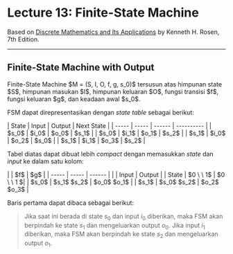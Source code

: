 
# Lecture 13: Finite-State Machine

Based on [Discrete Mathematics and Its Applications](https://www.amazon.com/Discrete-Mathematics-Applications-Kenneth-Rosen/dp/0072899050) by Kenneth H. Rosen, 7th Edition.

---

## Finite-State Machine with Output

<Callout type="info">
Finite-State Machine $M = (S, I, O, f, g, s_0)$ tersusun atas himpunan state $S$, himpunan masukan $I$, himpunan keluaran $O$, fungsi transisi $f$, fungsi keluaran $g$, dan keadaan awal $s_0$.
</Callout>

FSM dapat direpresentasikan dengan *state table* sebagai berikut:

<div className="centering">
| State | Input | Output | Next State |
| ----- | ----- | ------ | ---------- |
| $s_0$ | $i_0$ | $o_0$  | $s_1$      |
| $s_0$ | $i_1$ | $o_1$  | $s_2$      |
| $s_1$ | $i_0$ | $o_2$  | $s_0$      |
| $s_1$ | $i_1$ | $o_3$  | $s_2$      |
</div>

Tabel diatas dapat dibuat lebih *compact* dengan memasukkan *state* dan *input* ke dalam satu kolom:

<div className="centering">
|  | $f$ | $g$ |
| ----- | ----- | ------ |
| | Input | Output |
| State | $0 \  \ 1$ | $0 \  \ 1 $|
| $s_0$ | $s_1$ $s_2$ | $o_0$ $o_1$ |
| $s_1$ | $s_0$ $s_2$ | $o_2$ $o_3$ |
</div>

Baris pertama dapat dibaca sebagai berikut:

> Jika saat ini berada di state $s_0$ dan input $i_0$ diberikan, maka FSM akan berpindah ke state $s_1$ dan mengeluarkan output $o_0$. Jika input $i_1$ diberikan, maka FSM akan berpindah ke state $s_2$ dan mengeluarkan output $o_1$.